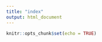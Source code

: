 ```yaml
---
title: "index"
output: html_document
---
```


```r
knitr::opts_chunk$set(echo = TRUE)
```


